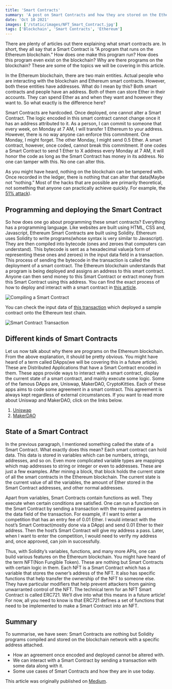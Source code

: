 ```yaml
---
title: 'Smart Contracts'
summary: 'A post on Smart Contracts and how they are stored on the Ethereum Blockchain'
date: 'Oct 10 2021'
images: ['/static/images/NFT_Smart_Contract.jpg']
tags: ['Blockchain', 'Smart Contracts', 'Ethereum']
---
```


There are plenty of articles out there explaining what smart contracts are. In short, they all say that a Smart Contract is “A program that runs on the Ethereum blockchain.” How does one make this program run? How does this program even exist on the blockchain? Why are there programs on the blockchain? These are some of the topics we will be covering in this article.

In the Ethereum blockchain, there are two main entities. Actual people who are interacting with the blockchain and Ethereum smart contracts. However, both these entities have addresses. What do I mean by this? Both smart contracts and people have an address. Both of them can store Ether in their accounts. They can spend Ether as and when they want and however they want to. So what exactly is the difference here?

Smart Contracts are hardcoded. Once deployed, one cannot alter a Smart Contract. The logic encoded in this smart contract cannot change once it has an address attributed to it. As a person, I can commit to someone that every week, on Monday at 7 AM, I will transfer 1 Ethereum to your address. However, there is no way anyone can enforce this commitment. One Monday, I might forget. The other Monday, I might send 0.5 Ether. A smart contract, however, once coded, cannot break this commitment. If one codes a Smart Contract to send 1 Ether to X address every Monday at 7 AM, it will honor the code as long as the Smart Contract has money in its address. No one can tamper with this. No one can alter this.

As you might have heard, nothing on the blockchain can be tampered with. Once recorded in the ledger, there is nothing that can alter that data(Maybe not “nothing.” Most of the hacks that are possible are primarily theoretical, not something that anyone can practically achieve quickly. For example, the [51% attack](https://www.investopedia.com/terms/1/51-attack.asp)).

## Programming and deploying the Smart Contract

So how does one go about programming these smart contracts? Everything has a programming language. Like websites are built using HTML, CSS and, Javascript, Ethereum Smart Contracts are built using Solidity. Ethereum uses Solidity to write programs(whose syntax is very similar to Javascript). They are then compiled into bytecode (ones and zeroes that computers can understand). This bytecode is sent as a hexadecimal value(a form of representing these ones and zeroes) in the input data field in a transaction. This process of sending the bytecode in the transaction is called the deployment of a smart contract. The Ethereum blockchain understands that a program is being deployed and assigns an address to this smart contract. Anyone can then send money to this Smart Contract or extract money from this Smart Contract using this address. You can find the exact process of how to deploy and interact with a smart contract in [this article](https://docs.openzeppelin.com/learn/deploying-and-interacting).

![Compiling a Smart Contract](/AireshBlog/static/images/Compiling-smart-contract.png)

You can check the input data of [this transaction](https://rinkeby.etherscan.io/tx/0xcf7f88197c1178a1a94fb3ea21682f8e7a3747ba688eb80ffd0d070ce2ef4c27) which deployed a sample contract onto the Ethereum test chain.

![Smart Contract Transaction](/AireshBlog/static/images/Transaction-Smart-Contract.png)

## Different kinds of Smart Contracts

Let us now talk about why there are programs on the Ethereum blockchain. From the above explanation, it should be pretty obvious. You might have heard of a term called DApps(we will be covering this in a future article). These are Distributed Applications that have a Smart Contract encoded in them. These apps provide ways to interact with a smart contract, display the current state of a smart contract, and mainly execute some logic. Some of the famous DApps are, Uniswap, MakerDAO, CryptoKitties. Each of these apps aims to code some agreement in a smart contract. This agreement is always kept regardless of external circumstances. If you want to read more about Uniswap and MakerDAO, click on the links below.

1. [Uniswap](https://blockchainiseasy.github.io/decentralised-exchange-part-1/)
2. [MakerDAO](https://blockchainiseasy.github.io/MakersDAI/)

## State of a Smart Contract

In the previous paragraph, I mentioned something called the state of a Smart Contract. What exactly does this mean? Each smart contract can hold data. This data is stored in variables which can be numbers, strings, addresses, and so on. Even more complicated variable types are mappings which map addresses to string or integer or even to addresses. These are just a few examples. After mining a block, that block holds the current state of all the smart contracts in the Ethereum blockchain. The current state is the current value of all the variables, the amount of Ether stored in the Smart Contract addresses, and other normal addresses.

Apart from variables, Smart Contracts contain functions as well. They execute when certain conditions are satisfied. One can run a function on the Smart Contract by sending a transaction with the required parameters in the data field of the transaction. For example, if I want to enter a competition that has an entry fee of 0.01 Ether. I would interact with the host’s Smart Contract(mostly done via a DApp) and send 0.01 Ether to their address. Then the host’s Smart Contract will give my address a pass. Later, when I want to enter the competition, I would need to verify my address and, once approved, can join in successfully.

Thus, with Solidity’s variables, functions, and many more APIs, one can build various features on the Ethereum blockchain. You might have heard of the term NFT(Non Fungible Token). These are nothing but Smart Contracts with certain logic in them. Each NFT is a Smart Contract which has a variable that stores the owner’s address of the NFT. It also has specific functions that help transfer the ownership of the NFT to someone else. They have particular modifiers that help prevent attackers from gaining unwarranted control of the NFT. The technical term for an NFT Smart Contract is called ERC721. We’ll dive into what this means in a future article! For now, all you need to know is that ERC721 defines a set of functions that need to be implemented to make a Smart Contract into an NFT.

## Summary

To summarise, we have seen:
Smart Contracts are nothing but Solidity programs compiled and stored on the blockchain network with a specific address attached.

- How an agreement once encoded and deployed cannot be altered with.
- We can interact with a Smart Contract by sending a transaction with some data along with it.
- Some use cases of Smart Contracts and how they are in use today.

This article was originally published on [Medium](https://medium.com/@asper9/smart-contracts-a194da695a68).
